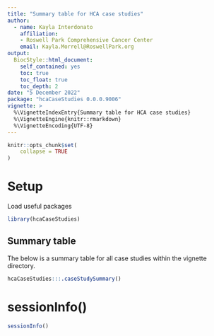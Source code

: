 ```yaml
---
title: "Summary table for HCA case studies"
author:
  - name: Kayla Interdonato
    affiliation:
    - Roswell Park Comprehensive Cancer Center
    email: Kayla.Morrell@RoswellPark.org
output:
  BiocStyle::html_document:
    self_contained: yes
    toc: true
    toc_float: true
    toc_depth: 2
date: "5 December 2022"
package: "hcaCaseStudies 0.0.0.9006"
vignette: >
  %\VignetteIndexEntry{Summary table for HCA case studies}
  %\VignetteEngine{knitr::rmarkdown}
  %\VignetteEncoding{UTF-8}
---
```


```r
knitr::opts_chunk$set(
    collapse = TRUE
)
```

# Setup

Load useful packages

```r
library(hcaCaseStudies)
```

## Summary table

The below is a summary table for all case studies within the vignette directory.

```r
hcaCaseStudies:::.caseStudySummary()
``` 

# sessionInfo() {.unnumbered}

```r
sessionInfo()
```
